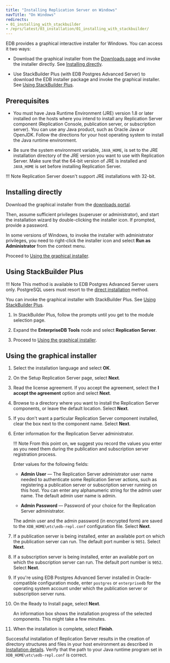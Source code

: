 ```yaml
---
title: "Installing Replication Server on Windows"
navTitle: "On Windows"
redirects:
- 01_installing_with_stackbuilder
- /eprs/latest/03_installation/01_installing_with_stackbuilder/
---
```


<div id="installing_with_stackbuilder" class="registered_link"></div>

EDB provides a graphical interactive installer for Windows. You can access it two ways:

- Download the graphical installer from the [Downloads page](https://www.enterprisedb.com/software-downloads-postgres#replication-server) and invoke the installer directly. See [Installing directly](/eprs/latest/installing/windows/#installing-directly).

- Use StackBuilder Plus (with EDB Postgres Advanced Server) to download the EDB installer package and invoke the graphical installer. See [Using StackBuilder Plus](/eprs/latest/installing/windows/#using-stack-builder-or-stackbuilder-plus).


## Prerequisites

- You must have Java Runtime Environment (JRE) version 1.8 or later installed on the hosts where you intend to install any Replication Server component (Replication Console, publication server, or subscription server). You can use any Java product, such as Oracle Java or OpenJDK. Follow the directions for your host operating system to install the Java runtime environment.

- Be sure the system environment variable, `JAVA_HOME`, is set to the JRE installation directory of the JRE version you want to use with Replication Server. Make sure that the 64-bit version of JRE is installed and `JAVA_HOME` is set before installing Replication Server.

!!! Note
    Replication Server doesn't support JRE installations with 32-bit.


## Installing directly

Download the graphical installer from the [downloads portal](https://www.enterprisedb.com/software-downloads-postgres#replication-server). 

Then, assume sufficient privileges (superuser or administrator), and start the installation wizard by double-clicking the installer icon. 
If prompted, provide a password.

In some versions of Windows, to invoke the installer with administrator privileges, you need to right-click the installer icon and select **Run as Administrator** from the context menu.

Proceed to [Using the graphical installer](#using-the-graphical-installer).

## Using StackBuilder Plus

!!! Note
    This method is available to EDB Postgres Advanced Server users only. PostgreSQL users must resort to the [direct installation](#installing-directly) method.

You can invoke the graphical installer with StackBuilder Plus. See [Using StackBuilder Plus](/epas/latest/installing/windows/installing_advanced_server_with_the_interactive_installer/using_stackbuilder_plus/). 

1. In StackBuilder Plus, follow the prompts until you get to the module selection page. 

1. Expand the **EnterpriseDB Tools** node and select **Replication Server**. 

1. Proceed to [Using the graphical installer](#using-the-graphical-installer).

## Using the graphical installer 

1. Select the installation language and select **OK**.

1. On the Setup Replication Server page, select **Next**.

1. Read the license agreement. If you accept the agreement, select the **I accept the agreement** option and select **Next**.

1. Browse to a directory where you want to install the Replication Server components, or leave the default location. Select **Next**.

1. If you don't want a particular Replication Server component installed, clear the box next to the component name. Select **Next**.

1. Enter information for the Replication Server administrator.

   !!! Note
       From this point on, we suggest you record the values you enter as you need them during the publication and subscription server registration process.

   Enter values for the following fields:

    -   **Admin User** &mdash; The Replication Server administrator user name needed to authenticate some Replication Server actions, such as registering a publication server or subscription server running on this host. You can enter any alphanumeric string for the admin user name. The default admin user name is admin.

    -   **Admin Password** &mdash; Password of your choice for the Replication Server administrator.

   The admin user and the admin password (in encrypted form) are saved to the `XDB_HOME\etc\edb-repl.conf` configuration file. Select **Next**.

1. If a publication server is being installed, enter an available port on which the publication server can run. The default port number is `9051`. Select **Next**.

1. If a subscription server is being installed, enter an available port on which the subscription server can run. The default port number is `9052`. Select **Next**.

1. If you're using EDB Postgres Advanced Server installed in Oracle-compatible configuration mode, enter `postgres` or `enterprisedb` for the operating system account under which the publication server or subscription server runs.

1. On the Ready to Install page, select **Next**.

   An information box shows the installation progress of the selected components. This might take a few minutes.

1. When the installation is complete, select **Finish**.

Successful installation of Replication Server results in the creation of directory structures and files in your host environment as described in [Installation details](installation_details). Verify that the path to your Java runtime program set in `XDB_HOME\etc\edb-repl.conf` is correct.
